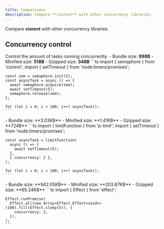 ```yaml
---
title: Comparisons
description: Compare **ciorent** with other concurrency libraries.
---
```



Compare **ciorent** with other concurrency libraries.

## Concurrency control
Control the amount of tasks running concurrently.
<Tabs>
  <TabItem label='ciorent'>
    - Bundle size: **998B**
    - Minified size: **518B**
    - Gzipped size: **346B**
    ```ts
    import { semaphore } from 'ciorent';
    import { setTimeout } from 'node:timers/promises';
    
    const sem = semaphore.init(2);
    const asyncTask = async () => {
      await semaphore.acquire(sem);
      await setTimeout(5);
      semaphore.release(sem);
    };
    
    for (let i = 0; i < 100; i++) asyncTask();
    ```
  </TabItem>
  <TabItem label='p-limit'>
    - Bundle size: **3.03KB**
    - Minified size: **1.41KB**
    - Gzipped size: **724B**
    ```ts
    import { limitFunction } from 'p-limit';
    import { setTimeout } from 'node:timers/promises';
    
    const asyncTask = limitFunction(
      async () => {
        await setTimeout(5);
      },
      { concurrency: 2 },
    );
    
    for (let i = 0; i < 100; i++) asyncTask();
    ```
  </TabItem>
  <TabItem label='effect'>
    - Bundle size: **942.05KB**
    - Minified size: **203.87KB**
    - Gzipped size: **65.24KB**
    ```ts
    import { Effect } from 'effect';
    
    Effect.runPromise(
      Effect.all(new Array<Effect.Effect<void>>(100).fill(Effect.sleep(5)), {
        concurrency: 2,
      }),
    );
    ```
  </TabItem>
</Tabs>
